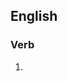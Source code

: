==English==

===Verb===
{{head|en|present participle}}

# {{present participle of|snug|lang=en|nocat=1}}